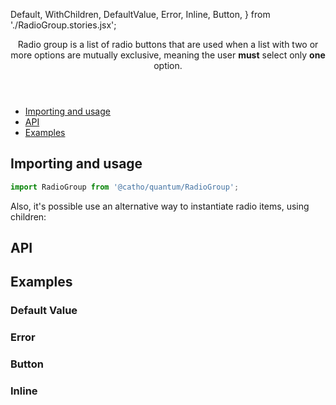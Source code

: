 


  Default,
  WithChildren,
  DefaultValue,
  Error,
  Inline,
  Button,
} from './RadioGroup.stories.jsx';

<Meta title="Forms/RadioGroup" component={RadioGroup}  />

<Header title="Radio group">
  Radio group is a list of radio buttons that are used when a list with two or
  more options are mutually exclusive, meaning the user <strong>must</strong> select only <strong>one </strong> 
  option.
</Header>

- [Importing and usage](#importing)
- [API](#api)
- [Examples](#examples)

## <a id="importing"></a>Importing and usage

```js
import RadioGroup from '@catho/quantum/RadioGroup';
```

<Canvas>
  <Story of={Default} />
</Canvas>

<Alert icon="info" skin="primary">
  Also, it's possible use an alternative way to instantiate radio items, using children:
</Alert>

<Canvas>
  <Story of={WithChildren} />
</Canvas>

## <a id="api"></a>API

<ArgsTable of={RadioGroup} />

## <a id="examples"></a>Examples

### Default Value
<Canvas>
  <Story of={DefaultValue} />
</Canvas>

### Error
<Canvas>
  <Story of={Error} />
</Canvas>

### Button
<Canvas>
  <Story of={Button} />
</Canvas>

### Inline
<Canvas>
  <Story of={Inline} />
</Canvas>
